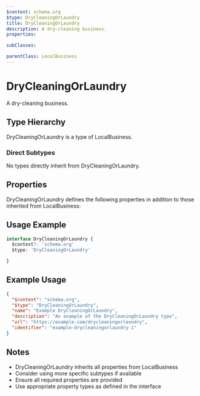 ```yaml
---
$context: schema.org
$type: DryCleaningOrLaundry
title: DryCleaningOrLaundry
description: A dry-cleaning business.
properties:

subClasses:

parentClass: LocalBusiness
---
```


# DryCleaningOrLaundry

A dry-cleaning business.

## Type Hierarchy

DryCleaningOrLaundry is a type of LocalBusiness.

### Direct Subtypes

No types directly inherit from DryCleaningOrLaundry.

## Properties

DryCleaningOrLaundry defines the following properties in addition to those inherited from LocalBusiness:



## Usage Example

```typescript
interface DryCleaningOrLaundry {
  $context?: 'schema.org'
  $type: 'DryCleaningOrLaundry'

}
```

## Example Usage

```json
{
  "$context": "schema.org",
  "$type": "DryCleaningOrLaundry",
  "name": "Example DryCleaningOrLaundry",
  "description": "An example of the DryCleaningOrLaundry type",
  "url": "https://example.com/drycleaningorlaundry",
  "identifier": "example-drycleaningorlaundry-1"
}
```

## Notes

- DryCleaningOrLaundry inherits all properties from LocalBusiness
- Consider using more specific subtypes if available
- Ensure all required properties are provided
- Use appropriate property types as defined in the interface
